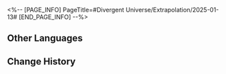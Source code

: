 <%-- [PAGE_INFO]
PageTitle=#Divergent Universe/Extrapolation/2025-01-13#
[END_PAGE_INFO] --%>
{{Event
|name              = Cyclical Extrapolation: Journey's End
|image             = Event Cyclical Extrapolation Journey's End.png
|type              = Cyclical Extrapolation
|time_known        = yes
|time_start        = 2025-01-13 04:00:00
|time_end          = 2025-01-20 03:59:59
}}

{{Cyclical Extrapolation
|curios     = 
|equations  = 
|trailblaze = 
|rewards    = Relic Remains*30; Lost Crystal*3
|boss_1_1   = Voidranger: Trampler; Decaying Shadow; Dreamjolt Troupe's Sweet Gorilla; "Tomorrow in Harmonious Chords"; "Present Inebriated in Revelry"
|boss_1_2   = Disciples of Sanctus Medicus: Shape Shifter (Bug); The Ascended (Bug); Abundance Sprite: Malefic Ape (Bug); Senior Staff: Team Leader (Bug); Aurumaton Spectral Envoy (Bug); Dreamjolt Troupe's Beyond Overcooked (Bug); Dreamjolt Troupe's Sweet Gorilla (Bug); "Past Confined and Caged" (Bug); "Tomorrow in Harmonious Chords" (Bug); "Present Inebriated in Revelry" (Bug)
|boss_2_1   = Voidranger: Trampler (Bug); Decaying Shadow (Bug); Dreamjolt Troupe's Sweet Gorilla (Bug); "Tomorrow in Harmonious Chords" (Bug); "Present Inebriated in Revelry" (Bug)
|boss_2_2   = Svarog (Complete); Stellaron Hunter: Kafka (Complete); Abundant Ebon Deer (Complete); Cloud Knight Lieutenant: Yanqing (Complete); Memory Zone Meme "Something Unto Death" (Complete)
|boss_3     = Borisin Warhead: Hoolay (Complete)
|rules      = Obtain this week's Preset Constructs upon entering the first plane
}}

==Other Languages==
{{Other Languages
|en   = Cyclical Extrapolation: Journey's End
|zhs  = 周期演算：终尽旅途
|zht  = 週期演算：終盡旅途
|ja   = 周期演算：果てへの旅
|ko   = 주기 연산: 끝이 난 여정
|es   = Cálculo periódico: Al final del viaje
|fr   = Calcul cyclique&nbsp;: Fin du voyage
|ru   = Цикличное вычисление: Завершение путешествия
|th   = การคำนวณแบบรอบ: สิ้นสุดการเดินทาง
|vi   = Ngoại Suy Chu Kỳ: Hành Trình Cuối Cùng
|de   = Zyklische Berechnung: Das Ende der Reise
|id   = Kalkulasi Siklus: Akhir Perjalanan
|pt   = Extrapolação Cíclica: Fim da Jornada
}}

==Change History==
{{Change History|2.7}}